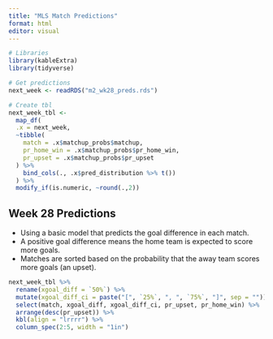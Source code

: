 ```yaml
---
title: "MLS Match Predictions"
format: html
editor: visual
---
```


```r
# Libraries
library(kableExtra)
library(tidyverse)

# Get predictions
next_week <- readRDS("m2_wk28_preds.rds")

# Create tbl
next_week_tbl <- 
  map_df(
  .x = next_week,
  ~tibble(
    match = .x$matchup_probs$matchup,
    pr_home_win = .x$matchup_probs$pr_home_win,
    pr_upset = .x$matchup_probs$pr_upset
  ) %>% 
    bind_cols(., .x$pred_distribution %>% t())
  ) %>% 
  modify_if(is.numeric, ~round(.,2)) 


```

## Week 28 Predictions

- Using a basic model that predicts the goal difference in each match. 
- A positive goal difference means the home team is expected to score more goals.
- Matches are sorted based on the probability that the away team scores more goals (an upset).

```r
next_week_tbl %>% 
  rename(xgoal_diff = `50%`) %>% 
  mutate(xgoal_diff_ci = paste("[", `25%`, ", ", `75%`, "]", sep = "")) %>% 
  select(match, xgoal_diff, xgoal_diff_ci, pr_upset, pr_home_win) %>% 
  arrange(desc(pr_upset)) %>% 
  kbl(align = "lrrrr") %>% 
  column_spec(2:5, width = "1in")
  
```

